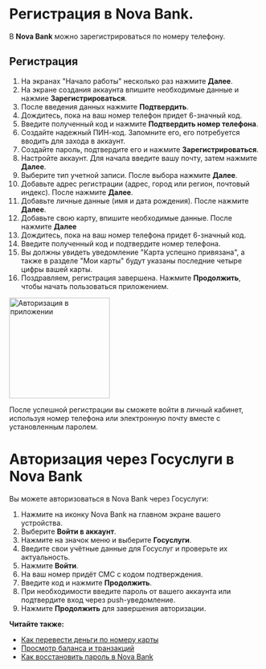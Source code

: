 
# Регистрация в Nova Bank.
В **Nova Bank** можно зарегистрироваться по номеру телефону.

## Регистрация

1. На экранах "Начало работы" несколько раз нажмите **Далее**.
2. На экране создания аккаунта впишите необходимые данные и нажмие **Зарегистрироваться**.
3. После введения данных нажмите **Подтвердить**.
4. Дождитесь, пока на ваш номер телефон придет 6-значный код.
5. Введите полученный код и нажмите **Подтвердить номер телефона**.
6. Создайте надежный ПИН-код. Запомните его, его потребуется вводить для захода в аккаунт.
7. Создайте пароль, подтвердите его и нажмите **Зарегистрироваться**.
8. Настройте аккаунт. Для начала введите вашу почту, затем нажмите **Далее**.
9. Выберите тип учетной записи. После выбора нажмите **Далее**.
10. Добавьте адрес регистрации (адрес, город или регион, почтовый индекс). После нажмите **Далее**.
11. Добавьте личные данные (имя и дата рождения). После нажмите **Далее**.
12. Добавьте свою карту, впишите необходимые данные. После нажмите **Далее**
13. Дождитесь, пока на ваш номер телефона придет 6-значный код.
14. Введите полученный код и подтвердите номер телефона.
15. Вы должны увидеть уведомление "Карта успешно привязана", а также в разделе "Мои карты" будут указаны последние четыре цифры вашей карты.
16. Поздравляем, регистрация завершена. Нажмите **Продолжить**, чтобы начать пользоваться приложением.

<img src="../img/sign-in.png" alt="Авторизация в приложении" width="200">

После успешной регистрации вы сможете войти в личный кабинет, используя номер телефона или электронную почту вместе с установленным паролем.

# Авторизация через Госуслуги в Nova Bank

Вы можете авторизоваться в Nova Bank через Госуслуги:

1. Нажмите на иконку Nova Bank на главном экране вашего устройства.
2. Выберите **Войти в аккаунт**.
3. Нажмите на значок меню и выберите **Госуслуги**.
4. Введите свои учётные данные для Госуслуг и проверьте их актуальность.
5. Нажмите **Войти**.
6. На ваш номер придёт СМС с кодом подтверждения.
7. Введите код и нажмите **Продолжить**.
8. При необходимости введите пароль от вашего аккаунта или подтвердите вход через push-уведомление.
9. Нажмите **Продолжить** для завершения авторизации.

**Читайте также:**

- [Как перевести деньги по номеру карты](../payments/transfers.mdx)
- [Просмотр баланса и транзакций](../balance.mdx) 
- [Как восстановить пароль в Nova Bank](change-password.mdx)
